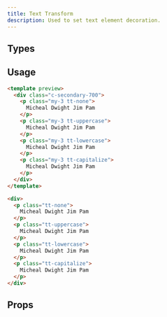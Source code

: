 ```yaml
---
title: Text Transform
description: Used to set text element decoration.
---
```


## Types

<DocsTable
  name="text-transform"
/>

## Usage

```html rose
<template preview>
  <div class="c-secondary-700">
    <p class="my-3 tt-none">
      Micheal Dwight Jim Pam
    </p>
    <p class="my-3 tt-uppercase">
      Micheal Dwight Jim Pam
    </p>
    <p class="my-3 tt-lowercase">
      Micheal Dwight Jim Pam
    </p>
    <p class="my-3 tt-capitalize">
      Micheal Dwight Jim Pam
    </p>
  </div>
</template>

<div>
  <p class="tt-none">
    Micheal Dwight Jim Pam
  </p>
  <p class="tt-uppercase">
    Micheal Dwight Jim Pam
  </p>
  <p class="tt-lowercase">
    Micheal Dwight Jim Pam
  </p>
  <p class="tt-capitalize">
    Micheal Dwight Jim Pam
  </p>
</div>
```

## Props

<DocsTable 
  type="props"
  name="text-transform"
/>



